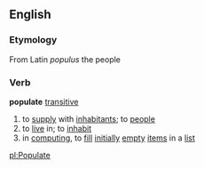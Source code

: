 ==English==
===Etymology===
From Latin ''populus'' the people
===Verb===
'''populate''' [[transitive]]
# to [[supply]] with [[inhabitant]]s; to [[people]]
# to [[live]] in; to [[inhabit]]
# in [[computing]], to [[fill]] [[initialise|initially]] [[empty]] [[item]]s in a [[list]]

[[pl:Populate]]